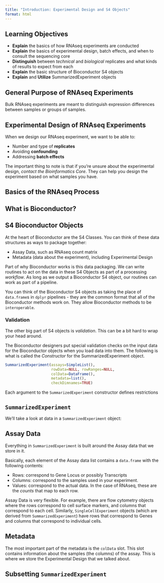 ```yaml
---
title: "Introduction: Experimental Design and S4 Objects"
format: html
---
```


## Learning Objectives

- **Explain** the basics of how RNAseq experiments are conducted
- **Explain** the basics of experimental design, batch effects, and when to consult the sequencing core
- **Distinguish** between *technical* and *biological* replicates and what kinds of results to expect from each
- **Explain** the basic structure of Bioconductor S4 objects
- **Explain** and **Utilize** SummarizedExperiment objects


## General Purpose of RNAseq Experiments

Bulk RNAseq experiments are meant to distinguish expression differences between samples or groups of samples. 

## Experimental Design of RNAseq Experiments

When we design our RNAseq experiment, we want to be able to:

- Number and type of **replicates**
- Avoiding **confounding**
- Addressing **batch effects**

The important thing to note is that if you're unsure about the experimental design, *contact the Bioinformatics Core*. They can help you design the experiment based on what samples you have.

## Basics of the RNAseq Process

## What is Bioconductor?

## S4 Bioconductor Objects

At the heart of Bioconductor are the S4 Classes. You can think of these data structures as ways to package together:

- Assay Data, such as RNAseq count matrix
- Metadata (data about the experiment), including Experimental Design

Part of why Bioconductor works is this data packaging. We can write routines to act on the data in these S4 Objects as part of a processing *workflow*. As long as we output a Bioconductor S4 object, our routines can work as part of a pipeline.

You can think of the Bioconductor S4 objects as taking the place of `data.frame`s in `dplyr` pipelines - they are the common format that all of the Bioconductor methods work on. They allow Bioconductor methods to be `interoperable`.

### Validation

The other big part of S4 objects is *validation*. This can be a bit hard to wrap your head around.

The Bioconductor designers put special validation checks on the input data for the Bioconductor objects when you load data into them. The following is what is called the *Constructor* for the SummarizedExperiment object. 

```r
SummarizedExperiment(assays=SimpleList(),
                     rowData=NULL, rowRanges=NULL,
                     colData=DataFrame(),
                     metadata=list(),
                     checkDimnames=TRUE)
```

Each argument to the `SummarizedExperiment` constructor defines restrictions

## `SummarizedExperiment`

We'll take a look at data in a `SummarizedExperiment` object:



## Assay Data

Everything in `SummarizedExperiment` is built around the Assay data that we store in it.

Basically, each element of the Assay data list contains a `data.frame` with the following contents:

- Rows: correspond to Gene Locus or possibly Transcripts
- Columns: correspond to the samples used in your experiment.
- Values: correspond to the actual data. In the case of RNAseq, these are the *counts* that map to each row.

Assay Data is very flexible. For example, there are flow cytometry objects where the rows correspond to cell surface markers, and columns that correspond to each cell. Similarly, `SingleCellExperiment` objects (which are derived from `SummarizedExperiment`) have rows that correspond to Genes and columns that correspond to individual cells. 

## Metadata

The most important part of the metadata is the `colData` slot. This slot contains information about the samples (the columns) of the assay. This is where we store the Experimental Design that we talked about. 

## Subsetting `SummarizedExperiment`